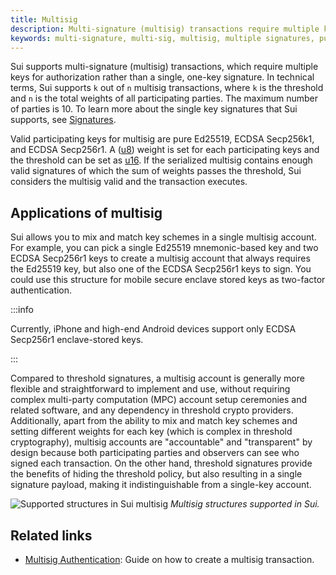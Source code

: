 ```yaml
---
title: Multisig
description: Multi-signature (multisig) transactions require multiple keys for authentication rather than a single key. Sui supports multisig transactions for pure Ed25519, ECDSA Secp256k1, and ECDSA Secp256r1 encryption keys.
keywords: multi-signature, multi-sig, multisig, multiple signatures, pure Ed25519, ECDSA Secp256k1, ECDSA Secp256r1
---
```


Sui supports multi-signature (multisig) transactions, which require multiple keys for authorization rather than a single, one-key signature. In technical terms, Sui supports `k` out of `n` multisig transactions, where `k` is the threshold and `n` is the total weights of all participating parties. The maximum number of parties is 10. To learn more about the single key signatures that Sui supports, see [Signatures](./signatures.mdx).

Valid participating keys for multisig are pure Ed25519, ECDSA Secp256k1, and ECDSA Secp256r1. A ([u8](https://doc.rust-lang.org/std/primitive.u8.html)) weight is set for each participating keys and the threshold can be set as [u16](https://doc.rust-lang.org/std/primitive.u16.html). If the serialized multisig contains enough valid signatures of which the sum of weights passes the threshold, Sui considers the multisig valid and the transaction executes.

## Applications of multisig

Sui allows you to mix and match key schemes in a single multisig account. For example, you can pick a single Ed25519 mnemonic-based key and two ECDSA Secp256r1 keys to create a multisig account that always requires the Ed25519 key, but also one of the ECDSA Secp256r1 keys to sign. You could use this structure for mobile secure enclave stored keys as two-factor authentication.

:::info

Currently, iPhone and high-end Android devices support only ECDSA Secp256r1 enclave-stored keys.

:::

Compared to threshold signatures, a multisig account is generally more flexible and straightforward to implement and use,
without requiring complex multi-party computation (MPC) account setup ceremonies and related software, and any
dependency in threshold crypto providers. Additionally, apart from the ability to mix and match key schemes and setting
different weights for each key (which is complex in threshold cryptography), multisig accounts are
"accountable" and "transparent" by design because both participating parties and observers can see who signed each
transaction. On the other hand, threshold signatures provide the benefits of hiding the threshold policy, but also
resulting in a single signature payload, making it indistinguishable from a single-key account.

![Supported structures in Sui multisig](images/sui_multisig_structures.png 'Supported structures in Sui multisig')
_Multisig structures supported in Sui._

## Related links

- [Multisig Authentication](../../../guides/developer/cryptography/multisig.mdx): Guide on how to create a multisig transaction.